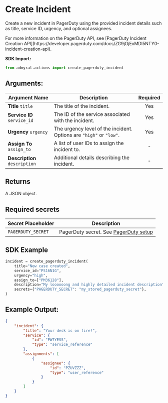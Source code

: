 
# Create Incident

Create a new incident in PagerDuty using the provided incident details such as title, service ID, urgency, and optional assignees.

<Callout type="info">
	For more information on the PagerDuty API, see [PagerDuty Incident Creation
	API](https://developer.pagerduty.com/docs/ZG9jOjExMDI5NTY0-incident-creation-api).
</Callout>

**SDK Import:**

```python
from admyral.actions import create_pagerduty_incident
```

## Arguments:

| Argument Name                 | Description                                                         | Required |
| ----------------------------- | ------------------------------------------------------------------- | :------: |
| **Title** `title`             | The title of the incident.                                          |   Yes    |
| **Service ID** `service_id`   | The ID of the service associated with the incident.                 |   Yes    |
| **Urgency** `urgency`         | The urgency level of the incident. Options are `"high"` or `"low"`. |   Yes    |
| **Assign To** `assign_to`     | A list of user IDs to assign the incident to.                       |    -     |
| **Description** `description` | Additional details describing the incident.                         |    -     |

## Returns

A JSON object.

## Required secrets

| Secret Placeholder | Description                                                                |
| ------------------ | -------------------------------------------------------------------------- |
| `PAGERDUTY_SECRET` | PagerDuty secret. See [PagerDuty setup](/integrations/pagerduty/pagerduty) |

## SDK Example

```python
incident = create_pagerduty_incident(
	title="New case created",
	service_id="PS16N1G",
	urgency="high",
	assign_to=["PM36128"],
	description="My loooooong and highly detailed incident description",
	secrets={"PAGERDUTY_SECRET": "my_stored_pagerduty_secret"},
)
```

## Example Output:

```json
{
	"incident": {
		"title": "Your desk is on fire!",
		"service": {
			"id": "PW7YESS",
			"type": "service_reference"
		},
		"assignments": [
			{
				"assignee": {
					"id": "PZUVZZZ",
					"type": "user_reference"
				}
			}
		]
	}
}
```
